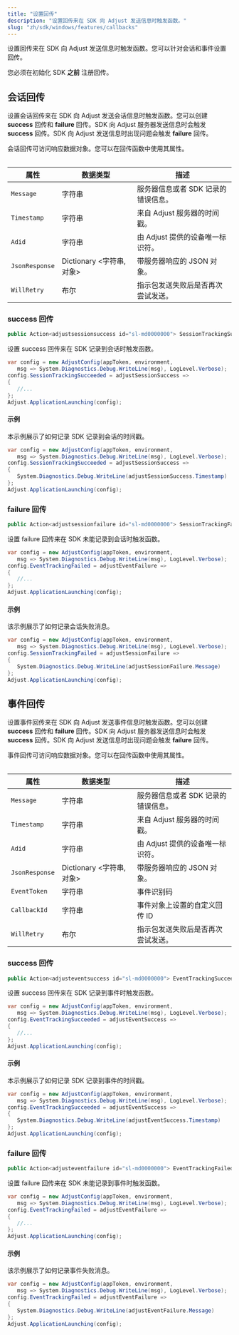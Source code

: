 ```yaml
---
title: "设置回传"
description: "设置回传来在 SDK 向 Adjust 发送信息时触发函数。"
slug: "zh/sdk/windows/features/callbacks"
---
```


设置回传来在 SDK 向 Adjust 发送信息时触发函数。您可以针对会话和事件设置回传。

<Callout type="important">

您必须在初始化 SDK **之前** 注册回传。

</Callout>

## 会话回传

设置会话回传来在 SDK 向 Adjust 发送会话信息时触发函数。您可以创建 **success** 回传和 **failure** 回传。SDK 向 Adjust 服务器发送信息时会触发 **success** 回传。SDK 向 Adjust 发送信息时出现问题会触发 **failure** 回传。

会话回传可访问响应数据对象。您可以在回传函数中使用其属性。

<Table>

| 属性           | 数据类型                  | 描述                                |
| -------------- | ------------------------- | ----------------------------------- |
| `Message`      | 字符串                    | 服务器信息或者 SDK 记录的错误信息。 |
| `Timestamp`    | 字符串                    | 来自 Adjust 服务器的时间戳。        |
| `Adid`         | 字符串                    | 由 Adjust 提供的设备唯一标识符。    |
| `JsonResponse` | Dictionary <字符串, 对象> | 带服务器响应的 JSON 对象。          |
| `WillRetry`    | 布尔                      | 指示包发送失败后是否再次尝试发送。  |

</Table>

### success 回传

```cs
public Action<adjustsessionsuccess id="sl-md0000000"> SessionTrackingSucceeded { get; set; }
```

设置 success 回传来在 SDK 记录到会话时触发函数。

```cs
var config = new AdjustConfig(appToken, environment,
   msg => System.Diagnostics.Debug.WriteLine(msg), LogLevel.Verbose);
config.SessionTrackingSucceeded = adjustSessionSuccess =>
{
   //...
};
Adjust.ApplicationLaunching(config);
```

#### 示例

本示例展示了如何记录 SDK 记录到会话的时间戳。

```cs
var config = new AdjustConfig(appToken, environment,
   msg => System.Diagnostics.Debug.WriteLine(msg), LogLevel.Verbose);
config.SessionTrackingSucceeded = adjustSessionSuccess =>
{
   System.Diagnostics.Debug.WriteLine(adjustSessionSuccess.Timestamp)
};
Adjust.ApplicationLaunching(config);
```

### failure 回传

```cs
public Action<adjustsessionfailure id="sl-md0000000"> SessionTrackingFailed { get; set; }
```

设置 failure 回传来在 SDK 未能记录到会话时触发函数。

```cs
var config = new AdjustConfig(appToken, environment,
   msg => System.Diagnostics.Debug.WriteLine(msg), LogLevel.Verbose);
config.EventTrackingFailed = adjustEventFailure =>
{
   //...
};
Adjust.ApplicationLaunching(config);
```

#### 示例

该示例展示了如何记录会话失败消息。

```cs
var config = new AdjustConfig(appToken, environment,
   msg => System.Diagnostics.Debug.WriteLine(msg), LogLevel.Verbose);
config.SessionTrackingFailed = adjustSessionFailure =>
{
   System.Diagnostics.Debug.WriteLine(adjustSessionFailure.Message)
};
Adjust.ApplicationLaunching(config);
```

## 事件回传

设置事件回传来在 SDK 向 Adjust 发送事件信息时触发函数。您可以创建 **success** 回传和 **failure** 回传。SDK 向 Adjust 服务器发送信息时会触发 **success** 回传。SDK 向 Adjust 发送信息时出现问题会触发 **failure** 回传。

事件回传可访问响应数据对象。您可以在回传函数中使用其属性。

<Table>

| 属性           | 数据类型                  | 描述                                |
| -------------- | ------------------------- | ----------------------------------- |
| `Message`      | 字符串                    | 服务器信息或者 SDK 记录的错误信息。 |
| `Timestamp`    | 字符串                    | 来自 Adjust 服务器的时间戳。        |
| `Adid`         | 字符串                    | 由 Adjust 提供的设备唯一标识符。    |
| `JsonResponse` | Dictionary <字符串, 对象> | 带服务器响应的 JSON 对象。          |
| `EventToken`   | 字符串                    | 事件识别码                          |
| `CallbackId`   | 字符串                    | 事件对象上设置的自定义回传 ID       |
| `WillRetry`    | 布尔                      | 指示包发送失败后是否再次尝试发送。  |

</Table>

### success 回传

```cs
public Action<adjusteventsuccess id="sl-md0000000"> EventTrackingSucceeded { get; set; }
```

设置 success 回传来在 SDK 记录到事件时触发函数。

```cs
var config = new AdjustConfig(appToken, environment,
   msg => System.Diagnostics.Debug.WriteLine(msg), LogLevel.Verbose);
config.EventTrackingSucceeded = adjustEventSuccess =>
{
   //...
};
Adjust.ApplicationLaunching(config);
```

#### 示例

本示例展示了如何记录 SDK 记录到事件的时间戳。

```cs
var config = new AdjustConfig(appToken, environment,
   msg => System.Diagnostics.Debug.WriteLine(msg), LogLevel.Verbose);
config.EventTrackingSucceeded = adjustEventSuccess =>
{
   System.Diagnostics.Debug.WriteLine(adjustEventSuccess.Timestamp)
};
Adjust.ApplicationLaunching(config);
```

### failure 回传

```cs
public Action<adjusteventfailure id="sl-md0000000"> EventTrackingFailed { get; set; }
```

设置 failure 回传来在 SDK 未能记录到事件时触发函数。

```cs
var config = new AdjustConfig(appToken, environment,
   msg => System.Diagnostics.Debug.WriteLine(msg), LogLevel.Verbose);
config.EventTrackingFailed = adjustEventFailure =>
{
   //...
};
Adjust.ApplicationLaunching(config);
```

#### 示例

该示例展示了如何记录事件失败消息。

```cs
var config = new AdjustConfig(appToken, environment,
   msg => System.Diagnostics.Debug.WriteLine(msg), LogLevel.Verbose);
config.EventTrackingFailed = adjustEventFailure =>
{
   System.Diagnostics.Debug.WriteLine(adjustEventFailure.Message)
};
Adjust.ApplicationLaunching(config);
```
